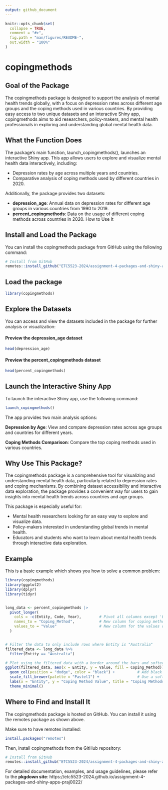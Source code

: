 ```yaml
---
output: github_document
---
```


<!-- README.md is generated from README.Rmd. Please edit that file -->

```r
knitr::opts_chunk$set(
  collapse = TRUE,
  comment = "#>",
  fig.path = "man/figures/README-",
  out.width = "100%"
)
```

# copingmethods

<!-- badges: start -->
<!-- badges: end -->

## Goal of the Package

The copingmethods package is designed to support the analysis of mental health trends globally, with a focus on depression rates across different age groups and the coping methods used in various countries. By providing easy access to two unique datasets and an interactive Shiny app, copingmethods aims to aid researchers, policy-makers, and mental health professionals in exploring and understanding global mental health data.

## What the Function Does

The package's main function, launch_copingmethods(), launches an interactive Shiny app. This app allows users to explore and visualize mental health data interactively, including:

- Depression rates by age across multiple years and countries.
- Comparative analysis of coping methods used by different countries in 2020.

Additionally, the package provides two datasets:

- **depression_age**: Annual data on depression rates for different age groups in various countries from 1990 to 2019.
- **percent_copingmethods**: Data on the usage of different coping methods across countries in 2020.
How to Use It

## Install and Load the Package

You can install the copingmethods package from GitHub using the following command:

``` r
# Install from GitHub
remotes::install_github("ETC5523-2024/assignment-4-packages-and-shiny-apps-praj0022")
```

## Load the package

```r
library(copingmethods)
```

## Explore the Datasets

You can access and view the datasets included in the package for further analysis or visualization:

#### Preview the depression_age dataset

```r
head(depression_age)
```

#### Preview the percent_copingmethods dataset

```r
head(percent_copingmethods)
```

## Launch the Interactive Shiny App
To launch the interactive Shiny app, use the following command:

```r
launch_copingmethods()
```


The app provides two main analysis options:

**Depression by Age**: View and compare depression rates across age groups and countries for different years.

**Coping Methods Comparison**: Compare the top coping methods used in various countries.

## Why Use This Package?

The copingmethods package is a comprehensive tool for visualizing and understanding mental health data, particularly related to depression rates and coping mechanisms. By combining dataset accessibility and interactive data exploration, the package provides a convenient way for users to gain insights into mental health trends across countries and age groups.

This package is especially useful for:

- Mental health researchers looking for an easy way to explore and visualize data.
- Policy-makers interested in understanding global trends in mental health.
- Educators and students who want to learn about mental health trends through interactive data exploration.

## Example

This is a basic example which shows you how to solve a common problem:

```r
library(copingmethods)
library(ggplot2)
library(dplyr)
library(tidyr)


long_data <- percent_copingmethods |>
  pivot_longer(
    cols = -c(Entity, Code, Year),        # Pivot all columns except 'Entity', 'Code' and 'Year'
    names_to = "Coping_Method",           # New column for coping method names
    values_to = "Value"                   # New column for the values of coping methods
  )


# Filter the data to only include rows where Entity is "Australia"
filtered_data <- long_data %>%
  filter(Entity == "Australia")

# Plot using the filtered data with a border around the bars and softer colors
ggplot(filtered_data, aes(x = Entity, y = Value, fill = Coping_Method)) +
  geom_col(position = "dodge", color = "black") +          # Add black border around bars
  scale_fill_brewer(palette = "Pastel1") +                 # Use a soft color palette
  labs(x = "Entity", y = "Coping Method Value", title = "Coping Methods for Australia") +
  theme_minimal()

```


## Where to Find and Install It

The copingmethods package is hosted on GitHub. You can install it using the remotes package as shown above. 

Make sure to have remotes installed:

```r
install.packages("remotes")
```

Then, install copingmethods from the GitHub repository:

``` r
# Install from GitHub
remotes::install_github("ETC5523-2024/assignment-4-packages-and-shiny-apps-praj0022")
```


For detailed documentation, examples, and usage guidelines, please refer to the **pkgdown site**:  https://etc5523-2024.github.io/assignment-4-packages-and-shiny-apps-praj0022/














